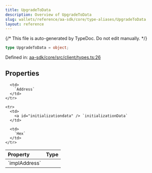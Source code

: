 ```yaml
---
title: UpgradeToData
description: Overview of UpgradeToData
slug: wallets/reference/aa-sdk/core/type-aliases/UpgradeToData
layout: reference
---
```


{/* This file is auto-generated by TypeDoc. Do not edit manually. */}

```ts
type UpgradeToData = object;
```

Defined in: [aa-sdk/core/src/client/types.ts:26](https://github.com/alchemyplatform/aa-sdk/blob/17aad1f572375d42a06c7e3238078a88a435d459/aa-sdk/core/src/client/types.ts#L26)

## Properties

<table>
  <thead>
    <tr>
      <th align="left">Property</th>
      <th align="left">Type</th>
    </tr>
  </thead>

  <tbody>
    <tr>
      <td>
        <a id="impladdress" /> `implAddress`
      </td>

      <td>
        `Address`
      </td>
    </tr>

    <tr>
      <td>
        <a id="initializationdata" /> `initializationData`
      </td>

      <td>
        `Hex`
      </td>
    </tr>

  </tbody>
</table>

